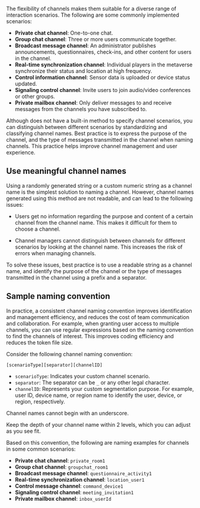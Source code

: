 
The flexibility of <Vg k="SIG" /> channels makes them suitable for a diverse range of interaction scenarios. The following are some commonly implemented scenarios:

- **Private chat channel**: One-to-one chat.
- **Group chat channel**: Three or more users communicate together.
- **Broadcast message channel**: An administrator publishes announcements, questionnaires, check-ins, and other content for users in the channel.
- **Real-time synchronization channel**: Individual players in the metaverse synchronize their status and location at high frequency.
- **Control information channel**: Sensor data is uploaded or device status updated.
- **Signaling control channel**: Invite users to join audio/video conferences or other groups.
- **Private mailbox channel**: Only deliver messages to and receive messages from the channels you have subscribed to.

Although <Vg k="SIG" /> does not have a built-in method to specify channel scenarios, you can distinguish between different scenarios by standardizing and classifying channel names. Best practice is to express the purpose of the channel, and the type of messages transmitted in the channel when naming channels. This practice helps improve channel management and user experience.

## Use meaningful channel names

Using a randomly generated string or a custom numeric string as a channel name is the simplest solution to naming a channel. However, channel names generated using this method are not readable, and can lead to the following issues:

- Users get no information regarding the purpose and content of a certain channel from the channel name. This makes it difficult for them to choose a channel.

- Channel managers cannot distinguish between channels for different scenarios by looking at the channel name. This increases the risk of errors when managing channels.

To solve these issues, best practice is to use a readable string as a channel name, and identify the purpose of the channel or the type of messages transmitted in the channel using a prefix and a separator. 

## Sample naming convention

In practice, a consistent channel naming convention improves identification and management efficiency, and reduces the cost of team communication and collaboration. For example, when granting user access to multiple channels, you can use regular expressions based on the naming convention to find the channels of interest. This improves coding efficiency and reduces the token file size.

Consider the following channel naming convention:

`[scenarioType][separator][channelID]`

- `scenarioType`: Indicates your custom channel scenario.
- `separator`: The separator can be `_` or any other legal character.
- `channelID`: Represents your custom segmentation purpose. For example, user ID, device name, or region name to identify the user, device, or region, respectively.

<Admonition type="caution" title="Important">
  Channel names cannot begin with an underscore.
</Admonition>

Keep the depth of your channel name within 2 levels, which you can adjust as you see fit.

Based on this convention, the following are naming examples for channels in some common scenarios:

- **Private chat channel**: `private_room1`
- **Group chat channel**: `groupchat_room1`
- **Broadcast message channel**: `questionnaire_activity1`
- **Real-time synchronization channel**: `location_user1`
- **Control message channel**: `command_device1`
- **Signaling control channel**: `meeting_invitation1`
- **Private mailbox channel**: `inbox_userId`
